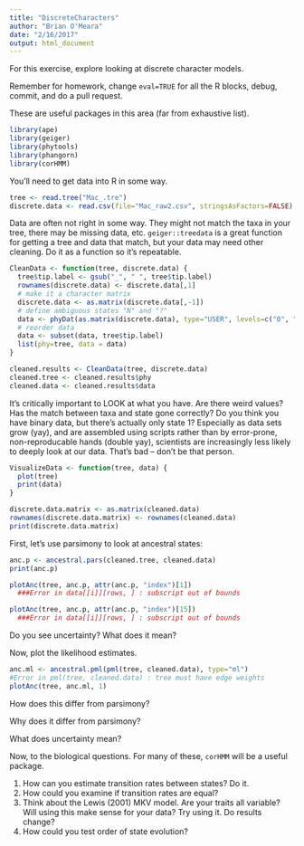 ```yaml
---
title: "DiscreteCharacters"
author: "Brian O'Meara"
date: "2/16/2017"
output: html_document
---
```


For this exercise, explore looking at discrete character models.

Remember for homework, change `eval=TRUE` for all the R blocks, debug, commit, and do a pull request.

These are useful packages in this area (far from exhaustive list).

```r
library(ape)
library(geiger)
library(phytools)
library(phangorn)
library(corHMM)
```

You'll need to get data into R in some way. 

```r
tree <- read.tree("Mac_.tre")
discrete.data <- read.csv(file="Mac_raw2.csv", stringsAsFactors=FALSE) #death to factors.
```

Data are often not right in some way. They might not match the taxa in your tree, there may be missing data, etc. `geiger::treedata` is a great function for getting a tree and data that match, but your data may need other cleaning. Do it as a function so it's repeatable.

```r
CleanData <- function(tree, discrete.data) {
  tree$tip.label <- gsub("_", " ", tree$tip.label)
  rownames(discrete.data) <- discrete.data[,1]
  # make it a character matrix
  discrete.data <- as.matrix(discrete.data[,-1])
  # define ambiguous states "N" and "?"
  data <- phyDat(as.matrix(discrete.data), type="USER", levels=c("0", "1", "2"), ambiguity = c("N", "?"))
  # reorder data
  data <- subset(data, tree$tip.label) 
  list(phy=tree, data = data)
}

cleaned.results <- CleanData(tree, discrete.data)
cleaned.tree <- cleaned.results$phy
cleaned.data <- cleaned.results$data

```

It's critically important to LOOK at what you have. Are there weird values? Has the match between taxa and state gone correctly? Do you think you have binary data, but there's actually only state 1? Especially as data sets grow (yay), and are assembled using scripts rather than by error-prone, non-reproducable hands (double yay), scientists are increasingly less likely to deeply look at our data. That's bad -- don't be that person.

```r
VisualizeData <- function(tree, data) {
  plot(tree)
  print(data)
}

discrete.data.matrix <- as.matrix(cleaned.data)
rownames(discrete.data.matrix) <- rownames(cleaned.data)
print(discrete.data.matrix)
```

First, let's use parsimony to look at ancestral states:

```r
anc.p <- ancestral.pars(cleaned.tree, cleaned.data)
print(anc.p)

plotAnc(tree, anc.p, attr(anc.p, "index")[1])
  ###Error in data[[i]][rows, ] : subscript out of bounds

plotAnc(tree, anc.p, attr(anc.p, "index")[15])
  ###Error in data[[i]][rows, ] : subscript out of bounds
```

Do you see uncertainty? What does it mean?

Now, plot the likelihood estimates. 

```r
anc.ml <- ancestral.pml(pml(tree, cleaned.data), type="ml")
#Error in pml(tree, cleaned.data) : tree must have edge weights
plotAnc(tree, anc.ml, 1)
```

How does this differ from parsimony? 

Why does it differ from parsimony?

What does uncertainty mean?

Now, to the biological questions. For many of these, `corHMM` will be a useful package.

1. How can you estimate transition rates between states? Do it.
2. How could you examine if transition rates are equal?
3. Think about the Lewis (2001) MKV model. Are your traits all variable? Will using this make sense for your data? Try using it. Do results change?
4. How could you test order of state evolution?
